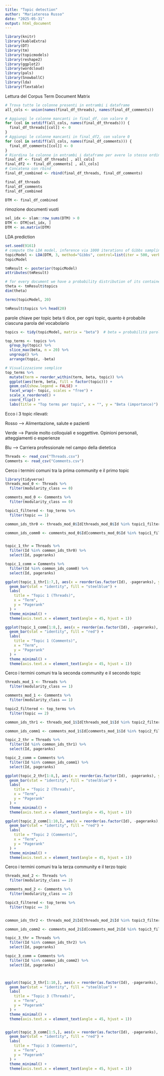 ```yaml
---
title: "Topic detection"
author: "Mariateresa Russo"
date: "2025-05-31"
output: html_document
---
```

```r
library(knitr) 
library(kableExtra) 
library(DT)
library(tm)
library(topicmodels)
library(reshape2)
library(ggplot2)
library(wordcloud)
library(pals)
library(SnowballC)
library(lda)
library(flextable)
```

Lettura del Corpus
Term Document Matrix
```r
# Trova tutte le colonne presenti in entrambi i dataframe
all_cols <- union(names(final_df_threads), names(final_df_comments))

# Aggiungi le colonne mancanti in final_df, con valore 0
for (col in setdiff(all_cols, names(final_df_threads))) {
  final_df_threads[[col]] <- 0
}
# Aggiungi le colonne mancanti in final_df2, con valore 0
for (col in setdiff(all_cols, names(final_df_comments))) {
  final_df_comments[[col]] <- 0
}
# Riordina le colonne in entrambi i dataframe per avere lo stesso ordine
final_df <- final_df_threads[ , all_cols]
final_df2 <- final_df_comments[ , all_cols]
# Concatena con rbind
final_df_combined <- rbind(final_df_threads, final_df_comments)

final_df_threads
final_df_comments
final_df_combined

DTM <- final_df_combined
```

rimozione documenti vuoti
```r
sel_idx <- slam::row_sums(DTM) > 0
DTM <- DTM[sel_idx, ]
DTM <- as.matrix(DTM)
```


LDA prediction
```r
set.seed(9161)
# compute the LDA model, inference via 1000 iterations of Gibbs sampling
topicModel <- LDA(DTM, 3, method="Gibbs", control=list(iter = 500, verbose = 25))
topicModel
```

```r
tmResult <- posterior(topicModel)
attributes(tmResult)

# for every document we have a probability distribution of its contained topics
theta <- tmResult$topics 
dim(theta)

terms(topicModel, 20)

tmResult$topics %>% head(20)
```

parole chiave per topic
beta ti dice, per ogni topic, quanto è probabile ciascuna parola del vocabolario
```r
topics <- tidy(topicModel, matrix = "beta")  # beta = probabilità parola|topic

top_terms <- topics %>%
  group_by(topic) %>%
  slice_max(beta, n = 20) %>%
  ungroup() %>%
  arrange(topic, -beta)

# Visualizzazione semplice
top_terms %>%
  mutate(term = reorder_within(term, beta, topic)) %>%
  ggplot(aes(term, beta, fill = factor(topic))) +
  geom_col(show.legend = FALSE) +
  facet_wrap(~ topic, scales = "free") +
  scale_x_reordered() +
  coord_flip() +
  labs(title = "Top terms per topic", x = "", y = "Beta (importance)")

```
Ecco i 3 topic rilevati:

Rosso --> Alimentazione, salute e pazienti

Verde --> Parole molto colloquiali e soggettive. Opinioni personali, atteggiamenti o esperienze

Blu --> Carriera professionale nel campo della dietetica



```r
Threads <- read_csv("Threads.csv")
Comments <- read_csv("Comments.csv")
```

Cerco i termini comuni tra la prima community e il primo topic
```r
library(tidyverse)
threads_mod_0 <- Threads %>%
  filter(modularity_class == 0)

comments_mod_0 <- Comments %>%
  filter(modularity_class == 0)

topic1_filtered <- top_terms %>%
  filter(topic == 1)

common_ids_thr0 <- threads_mod_0$Id[threads_mod_0$Id %in% topic1_filtered$term]

common_ids_comm0 <- comments_mod_0$Id[comments_mod_0$Id %in% topic1_filtered$term]


topic_1_thr = Threads %>%
  filter(Id %in% common_ids_thr0) %>%
  select(Id, pageranks)

topic_1_comm = Comments %>%
  filter(Id %in% common_ids_comm0) %>%
  select(Id, pageranks)

ggplot(topic_1_thr[1:7,], aes(x = reorder(as.factor(Id), -pageranks), y = pageranks)) +
  geom_bar(stat = "identity", fill = "steelblue") +
  labs(
    title = "Topic 1 (Threads)",
    x = "Term",
    y = "Pagerank"
  ) +
  theme_minimal() +
  theme(axis.text.x = element_text(angle = 45, hjust = 1))

ggplot(topic_1_comm[1:8,], aes(x = reorder(as.factor(Id), -pageranks), y = pageranks)) +
  geom_bar(stat = "identity", fill = "red") +
  labs(
    title = "Topic 1 (Comments)",
    x = "Term",
    y = "Pagerank"
  ) +
  theme_minimal() +
  theme(axis.text.x = element_text(angle = 45, hjust = 1))

```


Cerco i termini comuni tra la seconda community e il secondo topic
```r
threads_mod_1 <- Threads %>%
  filter(modularity_class == 1)

comments_mod_1 <- Comments %>%
  filter(modularity_class == 1)

topic2_filtered <- top_terms %>%
  filter(topic == 2)

common_ids_thr1 <- threads_mod_1$Id[threads_mod_1$Id %in% topic2_filtered$term]

common_ids_comm1 <- comments_mod_1$Id[comments_mod_1$Id %in% topic2_filtered$term]

topic_2_thr = Threads %>%
  filter(Id %in% common_ids_thr1) %>%
  select(Id, pageranks)

topic_2_comm = Comments %>%
  filter(Id %in% common_ids_comm1) %>%
  select(Id, pageranks)

ggplot(topic_2_thr[1:8,], aes(x = reorder(as.factor(Id), -pageranks), y = pageranks)) +
  geom_bar(stat = "identity", fill = "steelblue") +
  labs(
    title = "Topic 2 (Threads)",
    x = "Term",
    y = "Pagerank"
  ) +
  theme_minimal() +
  theme(axis.text.x = element_text(angle = 45, hjust = 1))

ggplot(topic_2_comm[1:10,], aes(x = reorder(as.factor(Id), -pageranks), y = pageranks)) +
  geom_bar(stat = "identity", fill = "red") +
  labs(
    title = "Topic 2 (Comments)",
    x = "Term",
    y = "Pagerank"
  ) +
  theme_minimal() +
  theme(axis.text.x = element_text(angle = 45, hjust = 1))
```


Cerco i termini comuni tra la terza community e il terzo topic
```r
threads_mod_2 <- Threads %>%
  filter(modularity_class == 2)

comments_mod_2 <- Comments %>%
  filter(modularity_class == 2)

topic3_filtered <- top_terms %>%
  filter(topic == 3)


common_ids_thr2 <- threads_mod_2$Id[threads_mod_2$Id %in% topic3_filtered$term]

common_ids_comm2 <- comments_mod_2$Id[comments_mod_2$Id %in% topic3_filtered$term]

topic_3_thr = Threads %>%
  filter(Id %in% common_ids_thr2) %>%
  select(Id, pageranks)

topic_3_comm = Comments %>%
  filter(Id %in% common_ids_comm2) %>%
  select(Id, pageranks)



ggplot(topic_3_thr[1:10,], aes(x = reorder(as.factor(Id), -pageranks), y = pageranks)) +
  geom_bar(stat = "identity", fill = "steelblue") +
  labs(
    title = "Topic 3 (Threads)",
    x = "Term",
    y = "Pagerank"
  ) +
  theme_minimal() +
  theme(axis.text.x = element_text(angle = 45, hjust = 1))


ggplot(topic_3_comm[1:5,], aes(x = reorder(as.factor(Id), -pageranks), y = pageranks)) +
  geom_bar(stat = "identity", fill = "red") +
  labs(
    title = "Topic 3 (Comments)",
    x = "Term",
    y = "Pagerank"
  ) +
  theme_minimal() +
  theme(axis.text.x = element_text(angle = 45, hjust = 1))
```



